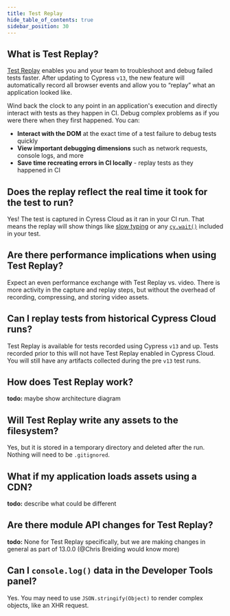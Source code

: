 ```yaml
---
title: Test Replay
hide_table_of_contents: true
sidebar_position: 30
---
```



<TOCInline toc={toc} />

## <Icon name="angle-right" /> What is Test Replay?

[Test Replay](/guides/cloud/debugging/test-replay) enables you and your team to troubleshoot and debug failed tests faster. After updating to Cypress `v13`, the new feature will automatically record all browser events and allow you to “replay” what an application looked like.

Wind back the clock to any point in an application's execution and directly interact with tests as they happen in CI. Debug complex problems as if you were there when they first happened. You can:

- **Interact with the DOM** at the exact time of a test failure to debug tests quickly
- **View important debugging dimensions** such as network requests, console logs, and more
- **Save time recreating errors in CI locally** - replay tests as they happened in CI

<DocsImage
  src="/img/guides/cloud/test-replay/test-replay-ui.png"
  alt="Test Replay Demo"
  width="80%"
/>

## <Icon name="angle-right" /> Does the replay reflect the real time it took for the test to run? 
Yes! The test is captured in Cyress Cloud as it ran in your CI run. That means the replay will show things like [slow typing](/api/cypress-api/keyboard-api#Slow-down-typing-by-increasing-the-keystroke-delay) or any [`cy.wait()`](/api/commands/wait) included in your test.

## <Icon name="angle-right" /> Are there performance implications when using Test Replay?
Expect an even performance exchange with Test Replay vs. video. There is more activity in the capture and replay steps, but without the overhead of recording, compressing, and storing video assets.

## <Icon name="angle-right" /> Can I replay tests from historical Cypress Cloud runs?
Test Replay is available for tests recorded using Cypress `v13` and up. Tests recorded prior to this will not have Test Replay enabled in Cypress Cloud. You will still have any artifacts collected during the pre `v13` test runs.

## <Icon name="angle-right" /> How does Test Replay work?
**todo:** maybe show architecture diagram

## <Icon name="angle-right" /> Will Test Replay write any assets to the filesystem?
Yes, but it is stored in a temporary directory and deleted after the run. Nothing will need to be `.gitignored`.

## <Icon name="angle-right" /> What if my application loads assets using a CDN?
**todo:** describe what could be different

## <Icon name="angle-right" /> Are there module API changes for Test Replay?
**todo:** None for Test Replay specifically, but we are making changes in general as part of 13.0.0 (@Chris Breiding would know more)

## <Icon name="angle-right" /> Can I `console.log()` data in the Developer Tools panel?
Yes. You may need to use `JSON.stringify(Object)` to render complex objects, like an XHR request.